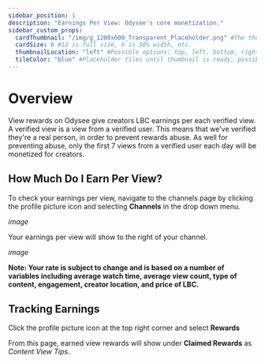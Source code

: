 ---
sidebar_position: 1
description: "Earnings Per View: Odysee's core monetization."
sidebar_custom_props:
  cardThumbnail: "/img/g_1200x600_Transparent_Placeholder.png" #The thumbnail on the category card.
  cardSize: 6 #12 is full size, 6 is 50% width, etc.
  thumbnailLocation: "left" #Possible options: top, left, bottom, right, none
  tileColor: "blue" #Placeholder tiles until thumbnail is ready, possible options: blue, cream, darkpurple, lightpurple, mauve, orange, pink, none
---

# Overview

View rewards on Odysee give creators LBC earnings per each verified view. A verified view is a view from a verified user. This means that we've verified they're a real person, in order to prevent rewards abuse. As well for preventing abuse, only the first 7 views from a verified user each day will be monetized for creators.

## How Much Do I Earn Per View?

To check your earnings per view, navigate to the channels page by clicking the profile picture icon and selecting **Channels** in the drop down menu.

*image*

Your earnings per view will show to the right of your channel.

*image*

**Note: Your rate is subject to change and is based on a number of variables including average watch time, average view count, type of content, engagement, creator location, and price of LBC.**

## Tracking Earnings

Click the profile picture icon at the top right corner and select **Rewards**

From this page, earned view rewards will show under **Claimed Rewards** as *Content View Tips*.
